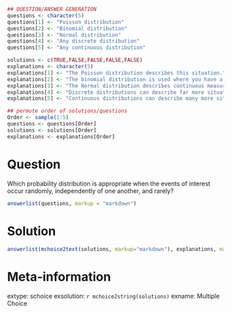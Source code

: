 ```r
## QUESTION/ANSWER GENERATION
questions <- character(5)
questions[1] <- "Poisson distribution"
questions[2] <- "Binomial distribution"
questions[3] <- "Normal distribution"
questions[4] <- "Any discrete distribution"
questions[5] <- "Any continuous distribution"

solutions <- c(TRUE,FALSE,FALSE,FALSE,FALSE)
explanations <- character(5)
explanations[1] <- "The Poisson distribution describes this situation."
explanations[2] <- "The binomial distribution is used where you have a fixed number of repeated, independent binary events with the same probability."
explanations[3] <- "The Normal distribution describes continuous measures."
explanations[4] <- "Discrete distributions can describe far more situations than this."
explanations[5] <- "Continuous distributions can describe many more situations than this."

## permute order of solutions/questions
Order <- sample(1:5)
questions <- questions[Order]
solutions <- solutions[Order]
explanations <- explanations[Order]  
```

Question
========

Which probability distribution is appropriate when the
events of interest occur randomly, independently of one another, and
rarely?

```r
answerlist(questions, markup = "markdown")
```

Solution
========

```r
answerlist(mchoice2text(solutions, markup="markdown"), explanations, markup = "markdown")
```

Meta-information
================

extype: schoice
exsolution: `r mchoice2string(solutions)`
exname: Multiple Choice
